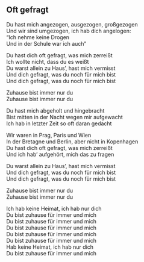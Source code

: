## Oft gefragt

Du hast mich angezogen, ausgezogen, großgezogen  
Und wir sind umgezogen, ich hab dich angelogen:  
"Ich nehme keine Drogen  
Und in der Schule war ich auch"  
  
Du hast dich oft gefragt, was mich zerreißt  
Ich wollte nicht, dass du es weißt  
Du warst allein zu Haus', hast mich vermisst  
Und dich gefragt, was du noch für mich bist  
Und dich gefragt, was du noch für mich bist  
  
Zuhause bist immer nur du  
Zuhause bist immer nur du  
  
Du hast mich abgeholt und hingebracht  
Bist mitten in der Nacht wegen mir aufgewacht  
Ich hab in letzter Zeit so oft daran gedacht  
  
  
  
  
Wir waren in Prag, Paris und Wien  
In der Bretagne und Berlin, aber nicht in Kopenhagen  
Du hast dich oft gefragt, was mich zerreißt  
Und ich hab' aufgehört, mich das zu fragen  
  
Du warst allein zu Haus', hast mich vermisst  
Und dich gefragt, was du noch für mich bist  
Und dich gefragt, was du noch für mich bist  
  
Zuhause bist immer nur du  
Zuhause bist immer nur du  
  
Ich hab keine Heimat, ich hab nur dich  
Du bist zuhause für immer und mich  
Du bist zuhause für immer und mich  
Du bist zuhause für immer und mich  
Du bist zuhause für immer und mich  
Du bist zuhause für immer und mich  
Hab keine Heimat, ich hab nur dich  
Du bist zuhause für immer und mich

